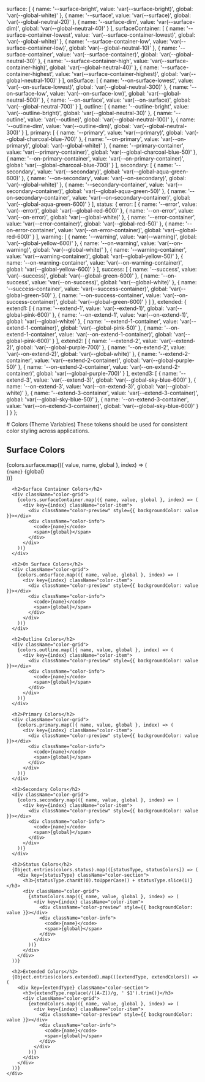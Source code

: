 
<Meta title="Tokens/Colors/Theme" />

  surface: [
    { name: '--surface-bright', value: 'var(--surface-bright)', global: 'var(--global-white)' },
    { name: '--surface', value: 'var(--surface)', global: 'var(--global-neutral-20)' },
    { name: '--surface-dim', value: 'var(--surface-dim)', global: 'var(--global-neutral-40)' }
  ],
  surfaceContainer: [
    { name: '--surface-container-lowest', value: 'var(--surface-container-lowest)', global: 'var(--global-white)' },
    { name: '--surface-container-low', value: 'var(--surface-container-low)', global: 'var(--global-neutral-10)' },
    { name: '--surface-container', value: 'var(--surface-container)', global: 'var(--global-neutral-30)' },
    { name: '--surface-container-high', value: 'var(--surface-container-high)', global: 'var(--global-neutral-40)' },
    { name: '--surface-container-highest', value: 'var(--surface-container-highest)', global: 'var(--global-neutral-100)' }
  ],
  onSurface: [
    { name: '--on-surface-lowest', value: 'var(--on-surface-lowest)', global: 'var(--global-neutral-300)' },
    { name: '--on-surface-low', value: 'var(--on-surface-low)', global: 'var(--global-neutral-500)' },
    { name: '--on-surface', value: 'var(--on-surface)', global: 'var(--global-neutral-700)' }
  ],
  outline: [
    { name: '--outline-bright', value: 'var(--outline-bright)', global: 'var(--global-neutral-30)' },
    { name: '--outline', value: 'var(--outline)', global: 'var(--global-neutral-100)' },
    { name: '--outline-dim', value: 'var(--outline-dim)', global: 'var(--global-neutral-300)' }
  ],
  primary: [
    { name: '--primary', value: 'var(--primary)', global: 'var(--global-charcoal-blue-700)' },
    { name: '--on-primary', value: 'var(--on-primary)', global: 'var(--global-white)' },
    { name: '--primary-container', value: 'var(--primary-container)', global: 'var(--global-charcoal-blue-50)' },
    { name: '--on-primary-container', value: 'var(--on-primary-container)', global: 'var(--global-charcoal-blue-700)' }
  ],
  secondary: [
    { name: '--secondary', value: 'var(--secondary)', global: 'var(--global-aqua-green-600)' },
    { name: '--on-secondary', value: 'var(--on-secondary)', global: 'var(--global-white)' },
    { name: '--secondary-container', value: 'var(--secondary-container)', global: 'var(--global-aqua-green-50)' },
    { name: '--on-secondary-container', value: 'var(--on-secondary-container)', global: 'var(--global-aqua-green-600)' }
  ],
  status: {
    error: [
      { name: '--error', value: 'var(--error)', global: 'var(--global-red-600)' },
      { name: '--on-error', value: 'var(--on-error)', global: 'var(--global-white)' },
      { name: '--error-container', value: 'var(--error-container)', global: 'var(--global-red-50)' },
      { name: '--on-error-container', value: 'var(--on-error-container)', global: 'var(--global-red-600)' }
    ],
    warning: [
      { name: '--warning', value: 'var(--warning)', global: 'var(--global-yellow-600)' },
      { name: '--on-warning', value: 'var(--on-warning)', global: 'var(--global-white)' },
      { name: '--warning-container', value: 'var(--warning-container)', global: 'var(--global-yellow-50)' },
      { name: '--on-warning-container', value: 'var(--on-warning-container)', global: 'var(--global-yellow-600)' }
    ],
    success: [
      { name: '--success', value: 'var(--success)', global: 'var(--global-green-600)' },
      { name: '--on-success', value: 'var(--on-success)', global: 'var(--global-white)' },
      { name: '--success-container', value: 'var(--success-container)', global: 'var(--global-green-50)' },
      { name: '--on-success-container', value: 'var(--on-success-container)', global: 'var(--global-green-600)' }
    ]
  },
  extended: {
    extend1: [
      { name: '--extend-1', value: 'var(--extend-1)', global: 'var(--global-pink-600)' },
      { name: '--on-extend-1', value: 'var(--on-extend-1)', global: 'var(--global-white)' },
      { name: '--extend-1-container', value: 'var(--extend-1-container)', global: 'var(--global-pink-50)' },
      { name: '--on-extend-1-container', value: 'var(--on-extend-1-container)', global: 'var(--global-pink-600)' }
    ],
    extend2: [
      { name: '--extend-2', value: 'var(--extend-2)', global: 'var(--global-purple-700)' },
      { name: '--on-extend-2', value: 'var(--on-extend-2)', global: 'var(--global-white)' },
      { name: '--extend-2-container', value: 'var(--extend-2-container)', global: 'var(--global-purple-50)' },
      { name: '--on-extend-2-container', value: 'var(--on-extend-2-container)', global: 'var(--global-purple-700)' }
    ],
    extend3: [
      { name: '--extend-3', value: 'var(--extend-3)', global: 'var(--global-sky-blue-600)' },
      { name: '--on-extend-3', value: 'var(--on-extend-3)', global: 'var(--global-white)' },
      { name: '--extend-3-container', value: 'var(--extend-3-container)', global: 'var(--global-sky-blue-50)' },
      { name: '--on-extend-3-container', value: 'var(--on-extend-3-container)', global: 'var(--global-sky-blue-600)' }
    ]
  }
};

<div className="sb-container">
  <div className="sb-section-title">
    # Colors (Theme Variables)
    These tokens should be used for consistent color styling across applications.
  </div>

  <div className="sb-section">
    <div className="sb-colors-demo">
      <h2>Surface Colors</h2>
      <div className="color-grid">
        {colors.surface.map(({ value, name, global }, index) => (
          <div key={index} className="color-item">
            <div className="color-preview" style={{ backgroundColor: value }}></div>
            <div className="color-info">
              <code>{name}</code>
              <span>{global}</span>
            </div>
          </div>
        ))}
      </div>

      <h2>Surface Container Colors</h2>
      <div className="color-grid">
        {colors.surfaceContainer.map(({ name, value, global }, index) => (
          <div key={index} className="color-item">
            <div className="color-preview" style={{ backgroundColor: value }}></div>
            <div className="color-info">
              <code>{name}</code>
              <span>{global}</span>
            </div>
          </div>
        ))}
      </div>

      <h2>On Surface Colors</h2>
      <div className="color-grid">
        {colors.onSurface.map(({ name, value, global }, index) => (
          <div key={index} className="color-item">
            <div className="color-preview" style={{ backgroundColor: value }}></div>
            <div className="color-info">
              <code>{name}</code>
              <span>{global}</span>
            </div>
          </div>
        ))}
      </div>

      <h2>Outline Colors</h2>
      <div className="color-grid">
        {colors.outline.map(({ name, value, global }, index) => (
          <div key={index} className="color-item">
            <div className="color-preview" style={{ backgroundColor: value }}></div>
            <div className="color-info">
              <code>{name}</code>
              <span>{global}</span>
            </div>
          </div>
        ))}
      </div>

      <h2>Primary Colors</h2>
      <div className="color-grid">
        {colors.primary.map(({ name, value, global }, index) => (
          <div key={index} className="color-item">
            <div className="color-preview" style={{ backgroundColor: value }}></div>
            <div className="color-info">
              <code>{name}</code>
              <span>{global}</span>
            </div>
          </div>
        ))}
      </div>

      <h2>Secondary Colors</h2>
      <div className="color-grid">
        {colors.secondary.map(({ name, value, global }, index) => (
          <div key={index} className="color-item">
            <div className="color-preview" style={{ backgroundColor: value }}></div>
            <div className="color-info">
              <code>{name}</code>
              <span>{global}</span>
            </div>
          </div>
        ))}
      </div>

      <h2>Status Colors</h2>
      {Object.entries(colors.status).map(([statusType, statusColors]) => (
        <div key={statusType} className="color-section">
          <h3>{statusType.charAt(0).toUpperCase() + statusType.slice(1)}</h3>
          <div className="color-grid">
            {statusColors.map(({ name, value, global }, index) => (
              <div key={index} className="color-item">
                <div className="color-preview" style={{ backgroundColor: value }}></div>
                <div className="color-info">
                  <code>{name}</code>
                  <span>{global}</span>
                </div>
              </div>
            ))}
          </div>
        </div>
      ))}

      <h2>Extended Colors</h2>
      {Object.entries(colors.extended).map(([extendType, extendColors]) => (
        <div key={extendType} className="color-section">
          <h3>{extendType.replace(/([A-Z])/g, ' $1').trim()}</h3>
          <div className="color-grid">
            {extendColors.map(({ name, value, global }, index) => (
              <div key={index} className="color-item">
                <div className="color-preview" style={{ backgroundColor: value }}></div>
                <div className="color-info">
                  <code>{name}</code>
                  <span>{global}</span>
                </div>
              </div>
            ))}
          </div>
        </div>
      ))}
    </div>
  </div>
</div>

<style>
  {`
    .sb-container {
      margin-bottom: 48px;
    }

    .sb-section-title {
      margin-bottom: 32px;
    }

    .sb-colors-demo {
      width: 100%;
    }

    h2 {
      margin: 32px 0 16px;
      padding-bottom: 8px;
      border-bottom: 1px solid #E6E6E6;
    }

    h3 {
      margin-top: 24px;
      margin-bottom: 16px;
    }

    .color-section {
      margin-bottom: 32px;
    }

    .color-grid {
      display: grid;
      grid-template-columns: repeat(auto-fill, minmax(200px, 1fr));
      gap: 16px;
      margin-bottom: 24px;
    }

    .color-item {
      border: 1px solid #E6E6E6;
      border-radius: 4px;
      overflow: hidden;
    }

    .color-preview {
      height: 100px;
      border-bottom: 1px solid #E6E6E6;
    }

    .color-info {
      padding: 12px;
      background: #FFFFFF;
    }

    .color-info code {
      display: block;
      margin-bottom: 4px;
      font-family: monospace;
      font-size: 12px;
      color: #666;
    }

    .color-info span {
      font-size: 14px;
      color: #333;
    }

    .color-item:hover {
      box-shadow: 0 2px 8px rgba(0,0,0,0.1);
    }

    .color-example {
      font-size: 12px;
      color: inherit;
      text-align: center;
      opacity: 0.7;
    }
  `}
</style> 